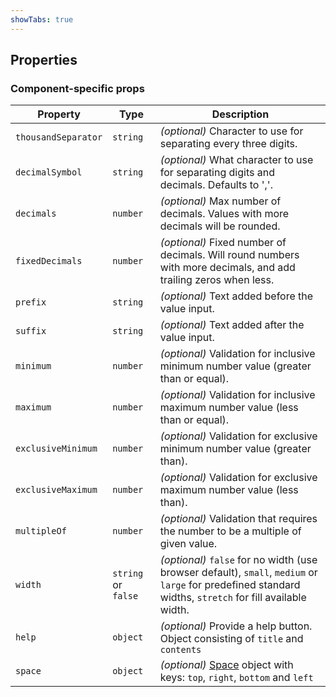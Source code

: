 ```yaml
---
showTabs: true
---
```



## Properties

<StandardProperties type="number" />

### Component-specific props

| Property            | Type                | Description                                                                                                                                               |
| ------------------- | ------------------- | --------------------------------------------------------------------------------------------------------------------------------------------------------- |
| `thousandSeparator` | `string`            | _(optional)_ Character to use for separating every three digits.                                                                                          |
| `decimalSymbol`     | `string`            | _(optional)_ What character to use for separating digits and decimals. Defaults to ','.                                                                   |
| `decimals`          | `number`            | _(optional)_ Max number of decimals. Values with more decimals will be rounded.                                                                           |
| `fixedDecimals`     | `number`            | _(optional)_ Fixed number of decimals. Will round numbers with more decimals, and add trailing zeros when less.                                           |
| `prefix`            | `string`            | _(optional)_ Text added before the value input.                                                                                                           |
| `suffix`            | `string`            | _(optional)_ Text added after the value input.                                                                                                            |
| `minimum`           | `number`            | _(optional)_ Validation for inclusive minimum number value (greater than or equal).                                                                       |
| `maximum`           | `number`            | _(optional)_ Validation for inclusive maximum number value (less than or equal).                                                                          |
| `exclusiveMinimum`  | `number`            | _(optional)_ Validation for exclusive minimum number value (greater than).                                                                                |
| `exclusiveMaximum`  | `number`            | _(optional)_ Validation for exclusive maximum number value (less than).                                                                                   |
| `multipleOf`        | `number`            | _(optional)_ Validation that requires the number to be a multiple of given value.                                                                         |
| `width`             | `string` or `false` | _(optional)_ `false` for no width (use browser default), `small`, `medium` or `large` for predefined standard widths, `stretch` for fill available width. |
| `help`              | `object`            | _(optional)_ Provide a help button. Object consisting of `title` and `contents`                                                                           |
| `space`             | `object`            | _(optional)_ [Space](/uilib/components/space/properties) object with keys: `top`, `right`, `bottom` and `left`                                            |
